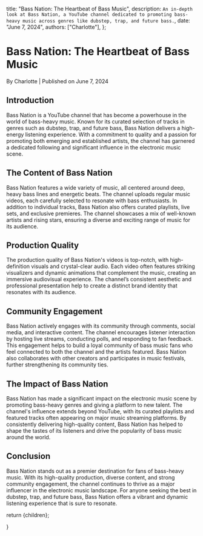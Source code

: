 
  title: "Bass Nation: The Heartbeat of Bass Music",
  description: `An in-depth look at Bass Nation, a YouTube channel dedicated to promoting bass-heavy music across genres like dubstep, trap, and future bass.`,
  date: "June 7, 2024",
  authors: ["Charlotte"],
};

<h1>Bass Nation: The Heartbeat of Bass Music</h1>
<div className="text-sm text-gray-500 dark:text-gray-400">
  By Charlotte | Published on June 7, 2024
</div>
<section id="introduction">
  <h2>Introduction</h2>
  <span>
    Bass Nation is a YouTube channel that has become a powerhouse in the world
    of bass-heavy music. Known for its curated selection of tracks in genres
    such as dubstep, trap, and future bass, Bass Nation delivers a high-energy
    listening experience. With a commitment to quality and a passion for
    promoting both emerging and established artists, the channel has garnered a
    dedicated following and significant influence in the electronic music scene.
  </span>
</section>
<section id="the-content-of-bass-nation">
  <h2>The Content of Bass Nation</h2>
  <span>
    Bass Nation features a wide variety of music, all centered around deep,
    heavy bass lines and energetic beats. The channel uploads regular music
    videos, each carefully selected to resonate with bass enthusiasts. In
    addition to individual tracks, Bass Nation also offers curated playlists,
    live sets, and exclusive premieres. The channel showcases a mix of
    well-known artists and rising stars, ensuring a diverse and exciting range
    of music for its audience.
  </span>
</section>
<section id="production-quality">
  <h2>Production Quality</h2>
  <span>
    The production quality of Bass Nation's videos is top-notch, with
    high-definition visuals and crystal-clear audio. Each video often features
    striking visualizers and dynamic animations that complement the music,
    creating an immersive audiovisual experience. The channel’s consistent
    aesthetic and professional presentation help to create a distinct brand
    identity that resonates with its audience.
  </span>
</section>
<section id="community-engagement">
  <h2>Community Engagement</h2>
  <span>
    Bass Nation actively engages with its community through comments, social
    media, and interactive content. The channel encourages listener interaction
    by hosting live streams, conducting polls, and responding to fan feedback.
    This engagement helps to build a loyal community of bass music fans who feel
    connected to both the channel and the artists featured. Bass Nation also
    collaborates with other creators and participates in music festivals,
    further strengthening its community ties.
  </span>
</section>
<section id="the-impact-of-bass-nation">
  <h2>The Impact of Bass Nation</h2>
  <span>
    Bass Nation has made a significant impact on the electronic music scene by
    promoting bass-heavy genres and giving a platform to new talent. The
    channel's influence extends beyond YouTube, with its curated playlists and
    featured tracks often appearing on major music streaming platforms. By
    consistently delivering high-quality content, Bass Nation has helped to
    shape the tastes of its listeners and drive the popularity of bass music
    around the world.
  </span>
</section>
<section id="conclusion">
  <h2>Conclusion</h2>
  <span>
    Bass Nation stands out as a premier destination for fans of bass-heavy
    music. With its high-quality production, diverse content, and strong
    community engagement, the channel continues to thrive as a major influencer
    in the electronic music landscape. For anyone seeking the best in dubstep,
    trap, and future bass, Bass Nation offers a vibrant and dynamic listening
    experience that is sure to resonate.
  </span>
</section>

  return <MdxLayout>{children}</MdxLayout>;


}
